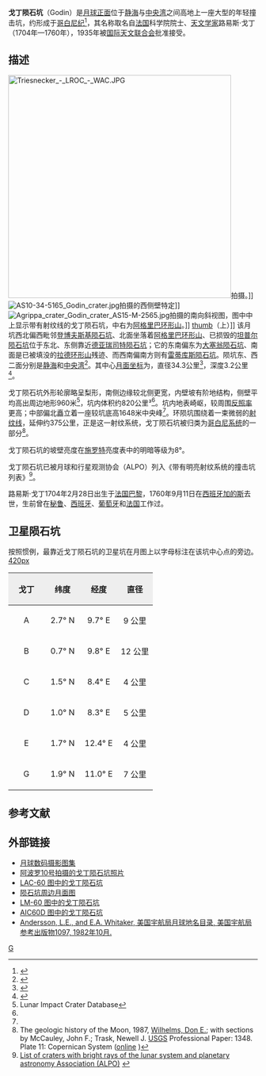 {{lunar crater data|
 image=Godin crater 4097 h1.jpg|
 caption=月球轨道器4号拍摄的图像|
 latitude=1.8|
 N_or_S=N|
 longitude=10.2|
 E_or_W=E|
 diameter=34.3公里|
 depth=3.2公里|
 colong=350|
 eponym=路易斯·戈丁}}

'''戈丁陨石坑'''（Godin）是[[月球正面|月球正面]]位于[[静海|静海]]与[[中央湾|中央湾]]之间高地上一座大型的年轻撞击坑，约形成于[[哥白尼纪|哥白尼纪]]<ref name="WIKI">{{Cite web |url=http://the-moon.wikispaces.com/Godin |title=Description Crater online The Moon-Wiki |access-date=2016-05-28 |archive-date=2011-04-20 |archive-url=https://web.archive.org/web/20110420000457/http://the-moon.wikispaces.com/Godin |dead-url=yes }}</ref>，其名称取名自[[法国|法国]]科学院院士、[[天文学家|天文学家]]路易斯·戈丁（1704年—1760年），1935年被[[国际天文联合会|国际天文联合会]]批准接受。

==描述==
[[Image:Triesnecker_-_LROC_-_WAC.JPG|450px]]拍摄。]]
[[Image:AS10-34-5165_Godin_crater.jpg|thumb]]拍摄的西侧壁特定]]
[[Image:Agrippa_crater_Godin_crater_AS15-M-2565.jpg|thumb]]拍摄的南向斜视图，图中中上显示带有射纹线的戈丁陨石坑，中右为[[阿格里巴环形山|阿格里巴环形山]]。]]
[[image:Godin_and_Agrippa.jpg|thumb]]（上）]]
该月坑西北偏西毗邻[[登博夫斯基陨石坑|登博夫斯基陨石坑]]、北面坐落着[[阿格里巴环形山|阿格里巴环形山]]、已损毁的[[坦普尔陨石坑|坦普尔陨石坑]]位于东北、东侧靠近[[德亚瑞司特陨石坑|德亚瑞司特陨石坑]]；它的东南偏东为[[大塞翁陨石坑|大塞翁陨石坑]]、南面是已被填没的[[拉德环形山|拉德环形山]]残迹、而西南偏南方则有[[雷蒂库斯陨石坑|雷蒂库斯陨石坑]]。陨坑东、西二面分别是[[静海|静海]]和[[中央湾|中央湾]]<ref>{{Cite web |url=http://planetarynames.wr.usgs.gov/images/Lunar/lac_60_wac.pdf |title=Crater Godin on the LAC-60 map |accessdate=2016-05-28 |archive-date=2016-03-05 |archive-url=https://web.archive.org/web/20160305134852/http://planetarynames.wr.usgs.gov/images/Lunar/lac_60_wac.pdf |dead-url=no }}</ref>。其中心[[月面坐标|月面坐标]]为{{Coord|1.82|N|10.16|E|globe:Moon|nogoogle=1|noosm=1}}，直径34.3公里<ref name="IAU">{{Cite web |url=http://planetarynames.wr.usgs.gov/Feature/2201 |title=Directory of the International Astronomical Union |access-date=2016-05-28 |archive-date=2022-04-24 |archive-url=https://web.archive.org/web/20220424000244/https://planetarynames.wr.usgs.gov/Feature/2201 }}</ref>，深度3.2公里<ref>{{Cite web |url=http://fisherka.csolutionshosting.net/astronote/plan/craterdepth/html/CraterDepthFeatureNameWestfall.html |title=John E. Westfall's Atlas of the Lunar Terminator, Cambridge Univ. Press (2000) |accessdate=2016-05-28 |archive-date=2014-12-18 |archive-url=https://archive.today/20141218234310/http://fisherka.csolutionshosting.net/astronote/plan/craterdepth/html/CraterDepthFeatureNameWestfall.html |dead-url=yes }}</ref>。

戈丁陨石坑外形轮廓略呈梨形，南侧边缘较北侧更宽，内壁坡有阶地结构，侧壁平均高出周边地形960米<ref name=LICD>Lunar Impact Crater Database</ref>，坑内体积约820公里³<ref name="LICD"/>。坑内地表崎岖，较周围[[反照率|反照率]]更高；中部偏北矗立着一座较坑底高1648米中央峰<ref name="WIKI"/>。环陨坑围绕着一束微弱的[[射纹系统|射纹线]]，延伸约375公里，正是这一射纹系统，戈丁陨石坑被归类为[[哥白尼纪|哥白尼系统]]的一部分<ref>The geologic history of the Moon, 1987, [[Donald_Wilhelms|Wilhelms, Don E.]]; with sections by McCauley, John F.; Trask, Newell J. [[United_States_Geological_Survey|USGS]] Professional Paper: 1348.  Plate 11: Copernican System ([http://pubs.er.usgs.gov/publication/pp1348 online] {{Wayback|url=http://pubs.er.usgs.gov/publication/pp1348 |date=20160604112233 }})</ref>。

戈丁陨石坑的坡壁亮度在[[约翰·希罗尼穆斯·施罗特|施罗特]]亮度表中的明暗等级为8°。

戈丁陨石坑已被月球和行星观测协会（ALPO）列入《带有明亮射纹系统的撞击坑列表》<ref>[http://www.zone-vx.com/alpo-rays-table.pdf List of craters with bright rays of the lunar system and planetary astronomy Association (ALPO)] {{webarchive|url=https://web.archive.org/web/20160304213831/http://www.zone-vx.com/alpo-rays-table.pdf |date=2016-03-04 }}</ref>。

路易斯·戈丁1704年2月28日出生于[[法国|法国]][[巴黎|巴黎]]，1760年9月11日在[[西班牙|西班牙]][[加的斯|加的斯]]去世，生前曾在[[秘鲁|秘鲁]]、[[西班牙|西班牙]]、[[葡萄牙|葡萄牙]]和[[法国|法国]]工作过。

==卫星陨石坑==
按照惯例，最靠近戈丁陨石坑的卫星坑在月图上以字母标注在该坑中心点的旁边。
[[image:Godin_lunar_crater_map.jpg|420px]]

{| class="wikitable"
!width="25%" style="background:#eeeeee;" |戈丁 
!width="25%" style="background:#eeeeee;" |纬度
!width="25%" style="background:#eeeeee;" |经度
!width="25%" style="background:#eeeeee;" |直径
|-
|align="center"|A
|align="center"|2.7° N
|align="center"|9.7° E
|align="center"|9 公里
|-
|align="center"|B
|align="center"|0.7° N
|align="center"|9.8° E
|align="center"|12 公里
|-
|align="center"|C
|align="center"|1.5° N
|align="center"|8.4° E
|align="center"|4 公里
|-
|align="center"|D
|align="center"|1.0° N
|align="center"|8.3° E
|align="center"|5 公里
|-
|align="center"|E
|align="center"|1.7° N
|align="center"|12.4° E
|align="center"|4 公里
|-
|align="center"|G
|align="center"|1.9° N
|align="center"|11.0° E
|align="center"|7 公里
|}{{clear}}
==参考文献==
{{reflist}}

==外部链接==
* [http://www.lpi.usra.edu/resources/lunar_orbiter/bin/srch_nam.shtml?Godin%7C0 月球数码摄影图集] {{Wayback|url=http://www.lpi.usra.edu/resources/lunar_orbiter/bin/srch_nam.shtml?Godin%7C0 |date=20201127012934 }}
* [http://www.lpi.usra.edu/resources/apollo/search/feature/?feature=Godin 阿波罗10号拍摄的戈丁陨石坑照片] {{Wayback|url=http://www.lpi.usra.edu/resources/apollo/search/feature/?feature=Godin |date=20201127012700 }}
* [http://www.lpi.usra.edu/resources/mapcatalog/LAC/lac60/ LAC-60 图中的戈丁陨石坑] {{Wayback|url=http://www.lpi.usra.edu/resources/mapcatalog/LAC/lac60/ |date=20160303220727 }}
* [http://www.lpi.usra.edu/resources/mapcatalog/usgs/I510/ 陨石坑周边月面图] {{Wayback|url=http://www.lpi.usra.edu/resources/mapcatalog/usgs/I510/ |date=20160304084756 }}
* [http://www.lpi.usra.edu/resources/mapcatalog/LM/lm60/ LM-60 图中的戈丁陨石坑] {{Wayback|url=http://www.lpi.usra.edu/resources/mapcatalog/LM/lm60/ |date=20170428044342 }}
* [http://www.lpi.usra.edu/resources/mapcatalog/AIC/AIC60D/ AIC60D 图中的戈丁陨石坑] {{Wayback|url=http://www.lpi.usra.edu/resources/mapcatalog/AIC/AIC60D/ |date=20170502150231 }}
* [http://planet4589.org/astro/lunar/RP-1097.pdf Andersson, L.E., and E.A. Whitaker, 美国宇航局月球地名目录, 美国宇航局参考出版物1097, 1982年10月.] {{Wayback|url=http://planet4589.org/astro/lunar/RP-1097.pdf |date=20141006125838 }}

[[Category:月球环形山|G]]
{{月球環形山 (G-K)}}
